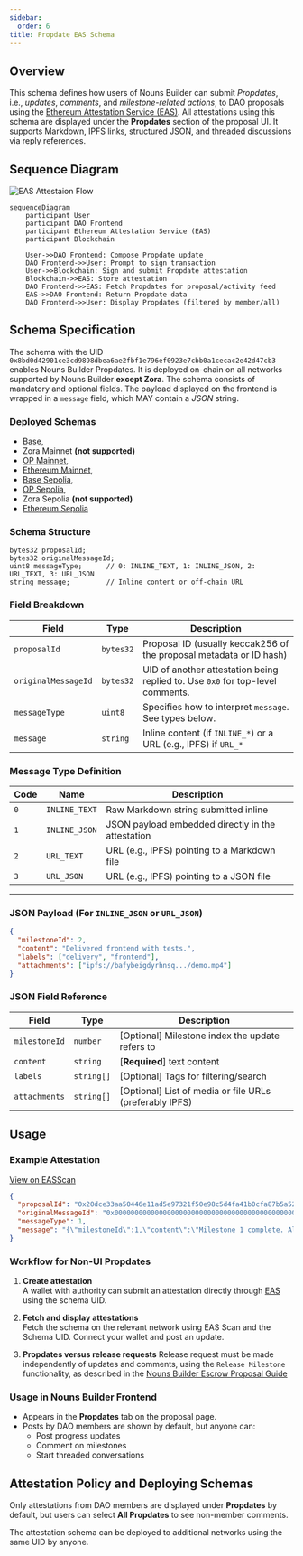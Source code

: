 ```yaml
---
sidebar:
  order: 6
title: Propdate EAS Schema
---
```


## Overview

This schema defines how users of Nouns Builder can submit *Propdates*, i.e., *updates*, *comments*, and *milestone-related actions*, to DAO proposals using the [Ethereum Attestation Service (EAS)](https://docs.attest.org).
All attestations using this schema are displayed under the **Propdates** section of the proposal UI. It supports Markdown, IPFS links, structured JSON, and threaded discussions via reply references.

## Sequence Diagram

![EAS Attestaion Flow](./public/guides/propdateGuide/attestation-flow.png)

```mermaid
sequenceDiagram
    participant User
    participant DAO Frontend
    participant Ethereum Attestation Service (EAS)
    participant Blockchain

    User->>DAO Frontend: Compose Propdate update
    DAO Frontend->>User: Prompt to sign transaction
    User->>Blockchain: Sign and submit Propdate attestation
    Blockchain->>EAS: Store attestation
    DAO Frontend->>EAS: Fetch Propdates for proposal/activity feed
    EAS->>DAO Frontend: Return Propdate data
    DAO Frontend->>User: Display Propdates (filtered by member/all)
```

## Schema Specification

The schema with the UID `0x8bd0d42901ce3cd9898dbea6ae2fbf1e796ef0923e7cbb0a1cecac2e42d47cb3` enables Nouns Builder Propdates. It is deployed on-chain on all networks supported by Nouns Builder **except Zora**. The schema consists of mandatory and optional fields. The payload displayed on the frontend is wrapped in a `message` field, which MAY contain a *JSON* string.

### Deployed Schemas

- [Base](https://base.easscan.org/schema/view/0x8bd0d42901ce3cd9898dbea6ae2fbf1e796ef0923e7cbb0a1cecac2e42d47cb3),
- Zora Mainnet **(not supported)**
- [OP Mainnet](https://optimism.easscan.org/schema/view/0x8bd0d42901ce3cd9898dbea6ae2fbf1e796ef0923e7cbb0a1cecac2e42d47cb3),
- [Ethereum Mainnet](https://easscan.org/schema/view/0x8bd0d42901ce3cd9898dbea6ae2fbf1e796ef0923e7cbb0a1cecac2e42d47cb3),
- [Base Sepolia](https://base-sepolia.easscan.org/schema/view/0x8bd0d42901ce3cd9898dbea6ae2fbf1e796ef0923e7cbb0a1cecac2e42d47cb3),
- [OP Sepolia](https://optimism-sepolia.easscan.org/schema/view/0x8bd0d42901ce3cd9898dbea6ae2fbf1e796ef0923e7cbb0a1cecac2e42d47cb3),
- Zora Sepolia **(not supported)**
- [Ethereum Sepolia](https://sepolia.easscan.org/schema/view/0x8bd0d42901ce3cd9898dbea6ae2fbf1e796ef0923e7cbb0a1cecac2e42d47cb3)

### Schema Structure

```solidity
bytes32 proposalId;
bytes32 originalMessageId;
uint8 messageType;      // 0: INLINE_TEXT, 1: INLINE_JSON, 2: URL_TEXT, 3: URL_JSON
string message;         // Inline content or off-chain URL
```

### Field Breakdown

| Field               | Type      | Description |
|---------------------|-----------|-------------|
| `proposalId`        | `bytes32` | Proposal ID (usually keccak256 of the proposal metadata or ID hash) |
| `originalMessageId` | `bytes32` | UID of another attestation being replied to. Use `0x0` for top-level comments. |
| `messageType`       | `uint8`   | Specifies how to interpret `message`. See types below. |
| `message`           | `string`  | Inline content (if `INLINE_*`) or a URL (e.g., IPFS) if `URL_*` |


### Message Type Definition

| Code | Name          | Description                                        |
|------|---------------|----------------------------------------------------|
| `0`  | `INLINE_TEXT` | Raw Markdown string submitted inline               |
| `1`  | `INLINE_JSON` | JSON payload embedded directly in the attestation  |
| `2`  | `URL_TEXT`    | URL (e.g., IPFS) pointing to a Markdown file       |
| `3`  | `URL_JSON`    | URL (e.g., IPFS) pointing to a JSON file           |

---

### JSON Payload (For `INLINE_JSON` or `URL_JSON`)

```json
{
  "milestoneId": 2,
  "content": "Delivered frontend with tests.",
  "labels": ["delivery", "frontend"],
  "attachments": ["ipfs://bafybeigdyrhnsq.../demo.mp4"]
}
```

### JSON Field Reference

| Field         | Type       | Description                                             |
|---------------|------------|---------------------------------------------------------|
| `milestoneId` | `number`   | [Optional] Milestone index the update refers to         |
| `content`     | `string`   | [**Required**] text content                             |
| `labels`      | `string[]` | [Optional] Tags for filtering/search                    |
| `attachments` | `string[]` | [Optional] List of media or file URLs (preferably IPFS) |


## Usage

### Example Attestation

[View on EASScan](https://base.easscan.org/attestation/view/0xf1c43e68c96c29831af1760979b3c7f52abfb14561434381a5983f356c2f9ab8)

```json
{
  "proposalId": "0x20dce33aa50446e11ad5e97321f50e98c5d4fa41b0cfa87b5a525a6d1100fc4b",
  "originalMessageId": "0x0000000000000000000000000000000000000000000000000000000000000000",
  "messageType": 1,
  "message": "{\"milestoneId\":1,\"content\":\"Milestone 1 complete. All Figma wireframes uploaded.\",\"labels\":[\"figma\",\"ux\"],\"attachments\":[\"ipfs://bafybeihpky3lq4m/demo.mp4\"]}"
}
```
### Workflow for Non-UI Propdates

1. **Create attestation**  
    A wallet with authority can submit an attestation directly through [EAS](https://base.easscan.org/) using the schema UID.

2. **Fetch and display attestations**  
    Fetch the schema on the relevant network using EAS Scan and the Schema UID. Connect your wallet and post an update.

3. **Propdates versus release requests**
    Release request must be made independently of updates and comments, using the `Release Milestone` functionality, as described in the [Nouns Builder Escrow Proposal Guide](../guides/builder-escrow-proposal.mdx)

### Usage in Nouns Builder Frontend

- Appears in the **Propdates** tab on the proposal page.
- Posts by DAO members are shown by default, but anyone can:
  - Post progress updates
  - Comment on milestones
  - Start threaded conversations

## Attestation Policy and Deploying Schemas

Only attestations from DAO members are displayed under **Propdates** by default, but users can select **All Propdates** to see non-member comments.

The attestation schema can be deployed to additional networks using the same UID by anyone.

